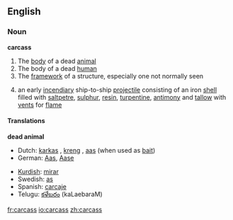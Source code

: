 ==English==
===Noun===
'''carcass'''

# The [[body]] of a dead [[animal]]
# The body of a dead [[human]]
# The [[framework]] of a structure, especially one not normally seen
#{{nautical}} an early [[incendiary]] ship-to-ship [[projectile]] consisting of an iron [[shell]] filled with [[saltpetre]], [[sulphur]], [[resin]], [[turpentine]], [[antimony]] and [[tallow]] with [[vent]]s for [[flame]]

====Translations====
'''dead animal'''
{{top}}
*Dutch: [[karkas]] {{n}}, [[kreng]] {{n}}, [[aas]] {{n}} (when used as [[bait]])
*German: [[Aas]], [[Aase]]
{{mid}}
*[[Kurdish]]: [[mirar]]
*Swedish: [[as]] {{n}}
*Spanish: [[carcaje]]
*Telugu: [[కళేబరం]] (kaLaebaraM)
{{bottom}}

[[fr:carcass]]
[[io:carcass]]
[[zh:carcass]]